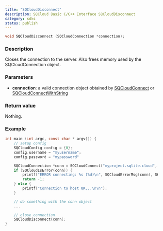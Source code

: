 ```yaml
---
title: "SQCloudDisconnect"
description: SQCloud Basic C/C++ Interface SQCloudDisconnect
category: sdks
status: publish
---
```


```c
void SQCloudDisconnect (SQCloudConnection *connection);
```

### Description
Closes the connection to the server. Also frees memory used by the SQCloudConnection object.

### Parameters
* **connection**: a valid connection object obtained by [SQCloudConnect](/docs/sqlite-cloud/sdks/c/sqcloudconnect) or [SQCloudConnectWithString](/docs/sqlite-cloud/sdks/c/sqcloudconnectwithstring)

### Return value
Nothing.

### Example
```c
int main (int argc, const char * argv[]) {
    // setup config
    SQCloudConfig config = {0};
    config.username = "myusername";
    config.password = "mypassword"

    SQCloudConnection *conn = SQCloudConnect("myproject.sqlite.cloud", SQCLOUD_DEFAULT_PORT, &config);
    if (SQCloudIsError(conn)) {
        printf("ERROR connecting: %s (%d)\n", SQCloudErrorMsg(conn), SQCloudErrorCode(conn));
        return -1;
    } else {
        printf("Connection to host OK...\n\n");
    }

    // do something with the conn object
    ...

    // close connection
    SQCloudDisconnect(conn);
} 
```